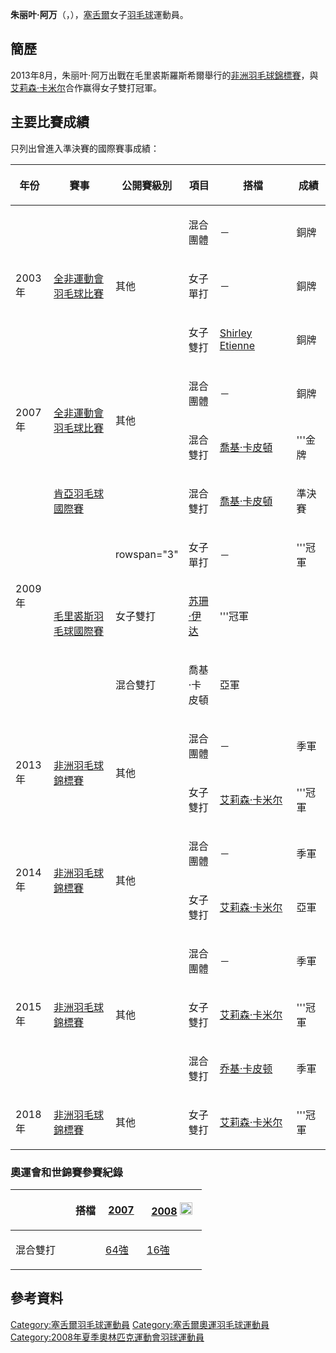 {{noteTA|G1=Badminton}}
{{Infobox 羽球選手
| playername              = 朱丽叶·阿万<br/>{{lang|en|Juliette Ah-Wan}}
| image                   = Juliette Ah-Wan, 2018 African Badminton Championships (cropped).jpg
| size                    = 
| caption                 = 
| birth_name              = 
| date_of_birth           = {{birth_date_and_age|1981|4|29}}
| place_of_birth          = 
| height                  = {{height|m=1.55}}
| weight                  = 
| event                   = 女子單打、女子雙打、混合雙打
| country                 = {{SEY}}
| years_active            = 
| handedness              = 
| coach                   = 
| highest_ranking         = 第131位（混雙-[[乔基·卡皮顿|卡皮顿]]）
| date_of_highest_ranking = 2010年1月21日<ref name="ranking">[http://bwfcontent.tournamentsoftware.com/ranking/player.aspx?id=10445&player=116160 BWF World Ranking - Ranking of Juliette AH-WAN (10597)]{{en}}</ref>
| current_ranking         = 第477位（女單）<br/>第169位（女雙-[[艾莉森·卡米尔|卡米尔]]）<br/>第345位（混雙-[[乔基·卡皮顿|卡皮顿]]）<br/>第789位（混雙-[[Steve_Malcouzanne|Malcouzanne]]）
| date_of_current_ranking = 2015年12月31日<ref>[http://bwfcontent.tournamentsoftware.com/ranking/category.aspx?id=10445&category=473 BWF World Ranking - BWF世界排名榜 (12/31/2015) - Women's singles] {{Webarchive|url=https://archive.is/20160107070742/http://bwfcontent.tournamentsoftware.com/ranking/category.aspx?id=10445&category=473 |date=2016-01-07 }}{{en}}</ref><ref>[http://bwfcontent.tournamentsoftware.com/ranking/category.aspx?id=10445&category=475 BWF World Ranking - BWF世界排名榜 (12/31/2015) - Women's doubles] {{Wayback|url=http://bwfcontent.tournamentsoftware.com/ranking/category.aspx?id=10445&category=475 |date=20200402174829 }}{{en}}</ref><ref>[http://bwfcontent.tournamentsoftware.com/ranking/category.aspx?id=10445&category=476 BWF World Ranking - BWF世界排名榜 (12/31/2015) - Mixed doubles] {{Wayback|url=http://bwfcontent.tournamentsoftware.com/ranking/category.aspx?id=10445&category=476 |date=20181001163336 }}{{en}}</ref>
| played                  = 29勝–18負（女單）<br/>44勝–24負（女雙）<br/>51勝–33負（混雙）
| titles                  = 
| bwf_profile             = A3142387-ED16-478E-837F-A01D530F6C86
| bwf_id                  = 10597
| updated                 = 2016年1月7日
}}
{{MedalTableTop|width=286px}}
{{MedalSport | 女子[[羽毛球|羽毛球]]}}
{{MedalCountry | {{SEY}}}}
{{MedalCompetition | [[非洲運動會|非洲運動會]]}}
{{MedalBronze| [[2003年全非運動會羽毛球比賽|2003年 阿布加]] | 混合團體 }}
{{MedalBronze| [[2003年全非運動會羽毛球比賽|2003年 阿布加]] | 女子單打 }}
{{MedalBronze| [[2003年全非運動會羽毛球比賽|2003年 阿布加]] | 女子雙打 }}
{{MedalBronze| [[2007年全非運動會羽毛球比賽|2007年 阿爾及爾]] | 混合團體 }}
{{MedalGold  | [[2007年全非運動會羽毛球比賽|2007年 阿爾及爾]] | 混合雙打 }}
{{MedalBronze| [[2015年非洲羽毛球錦標賽|2015年 布拉柴維爾]] | 混合團體 }}
{{MedalGold  | [[2015年非洲羽毛球錦標賽|2015年 布拉柴維爾]] | 女子雙打 }}
{{MedalBronze| [[2015年非洲羽毛球錦標賽|2015年 布拉柴維爾]] | 混合雙打 }}
{{MedalCompetition | [[非洲羽毛球錦標賽|非洲羽毛球錦標賽]]}}
{{MedalBronze| [[2013年非洲羽毛球錦標賽|2013年 羅斯希爾]] | 混合團體 }}
{{MedalGold  | [[2013年非洲羽毛球錦標賽|2013年 羅斯希爾]] | 女子雙打 }}
{{MedalBronze| [[2014年非洲羽毛球錦標賽|2014年 洛巴策]] | 混合團體 }}
{{MedalSilver| [[2014年非洲羽毛球錦標賽|2014年 洛巴策]] | 女子雙打 }}
{{MedalGold  | [[2018年非洲羽毛球錦標賽|2018年 阿爾及爾]] | 女子雙打 }}
{{MedalBottom}}
'''朱丽叶·阿万'''（{{lang|en|Juliette Ah-Wan}}，{{bd|1981年|4月29日||}}），[[塞舌爾|塞舌爾]]女子[[羽毛球|羽毛球]]運動員。

==簡歷==
2013年8月，朱丽叶·阿万出戰在毛里裘斯羅斯希爾舉行的[[2013年非洲羽毛球錦標賽|非洲羽毛球錦標賽]]，與[[艾莉森·卡米尔|艾莉森·卡米尔]]合作赢得女子雙打冠軍。

==主要比賽成績==
只列出曾進入準決賽的國際賽事成績：
{| class=wikitable style="text-align:center; font-size:small;" 
!width="50"|年份
!width="180"|賽事
!width="80"|公開賽級別
!width="60"|項目
!width="180"|搭檔
!width="50"|成績
|-
!rowspan="3"|2003年
|rowspan="3"|[[2003年全非運動會羽毛球比賽|全非運動會羽毛球比賽]]
|rowspan="3"|其他
|混合團體
|－
|bgcolor="#b8860b"|銅牌
|-
|女子單打
|－
|bgcolor="#b8860b"|銅牌
|-
|女子雙打
|[[Shirley_Etienne|Shirley Etienne]]
|bgcolor="#b8860b"|銅牌
|-
!rowspan="2"|2007年
|rowspan="2"|[[2007年全非運動會羽毛球比賽|全非運動會羽毛球比賽]]
|rowspan="2"|其他
|混合團體
|－
|bgcolor="#b8860b"|銅牌
|-
|混合雙打
|[[喬基·卡皮頓|喬基·卡皮頓]]
|bgcolor="gold"|'''金牌
|-
!rowspan="4"|2009年
|[[2009年肯亞羽毛球國際賽|肯亞羽毛球國際賽]]
|{{BWFIS}}
|混合雙打
|[[喬基·卡皮頓|喬基·卡皮頓]]
|bgcolor="#b8860b"|準決賽
|-
|rowspan="3"|[[2009年毛里裘斯羽毛球國際賽|毛里裘斯羽毛球國際賽]]
|rowspan="3" {{BWFIS}}
|女子單打
|－
|bgcolor="gold"|'''冠軍
|-
|女子雙打
|{{flagicon|NGR}} [[苏珊·伊达|苏珊·伊达]]
|bgcolor="gold"|'''冠軍
|-
|混合雙打
|喬基·卡皮頓
|bgcolor="silver"|亞軍
|-
!rowspan="2"|2013年
|rowspan="2"|[[2013年非洲羽毛球錦標賽|非洲羽毛球錦標賽]]
|rowspan="2"|其他
|混合團體
|－
|bgcolor="#b8860b"|季軍
|-
|女子雙打
|[[艾莉森·卡米尔|艾莉森·卡米尔]]
|bgcolor="gold"|'''冠軍
|-
!rowspan="2"|2014年
|rowspan="2"|[[2014年非洲羽毛球錦標賽|非洲羽毛球錦標賽]]
|rowspan="2"|其他
|混合團體
|－
|bgcolor="#b8860b"|季軍
|-
|女子雙打
|[[艾莉森·卡米尔|艾莉森·卡米尔]]
|bgcolor="silver"|亞軍
|-
!rowspan="3"|2015年
|rowspan="3"|[[2015年非洲羽毛球錦標賽|非洲羽毛球錦標賽]]
|rowspan="3"|其他
|混合團體
|－
|bgcolor="#b8860b"|季軍
|-
|女子雙打
|[[艾莉森·卡米尔|艾莉森·卡米尔]]
|bgcolor="gold"|'''冠軍
|-
|混合雙打
|[[乔基·卡皮顿|乔基·卡皮顿]]
|bgcolor="#b8860b"|季軍
|-
!rowspan="1"|2018年
|[[2018年非洲羽毛球錦標賽|非洲羽毛球錦標賽]]
|其他
|女子雙打
|[[艾莉森·卡米尔|艾莉森·卡米尔]]
|bgcolor="gold"|'''冠軍
|}
{{BWF賽事級別索引}}

===奧運會和世錦賽參賽紀錄===
{| class=wikitable style="text-align:center; font-size:small;" 
!
!搭檔
!width="50"|[[2007年世界羽毛球錦標賽|2007]]
!width="80"|[[2008年夏季奧林匹克運動會羽毛球比賽|2008]] [[File:Olympic_rings_without_rims.svg|20px]]
|-
!width="80"|混合雙打
|align="left"|{{nowrap|[[乔基·卡皮顿|乔基·卡皮顿]]}}
|[[2007年世界羽毛球錦標賽混合雙打項目|64強]]
|[[2008年夏季奧林匹克運動會羽毛球混合雙打比賽|16強]]
|}

==參考資料==
{{Reflist}}

{{DEFAULTSORT:Ah-Wan Juliette}}
[[Category:塞舌爾羽毛球運動員|Category:塞舌爾羽毛球運動員]]
[[Category:塞舌爾奧運羽毛球運動員|Category:塞舌爾奧運羽毛球運動員]]
[[Category:2008年夏季奧林匹克運動會羽球運動員|Category:2008年夏季奧林匹克運動會羽球運動員]]